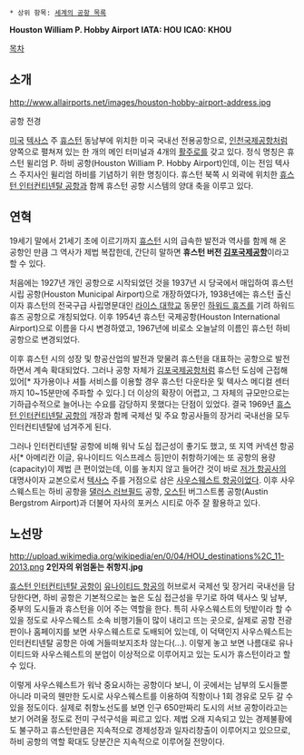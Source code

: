  * 상위 항목: [[세계의 공항 목록]]

'''Houston William P. Hobby Airport'''
'''IATA: HOU'''
'''ICAO: KHOU'''

[[목차]]

== 소개 ==
http://www.allairports.net/images/houston-hobby-airport-address.jpg

공항 전경

[[미국]] [[텍사스]] 주 [[휴스턴]] 동남부에 위치한 미국 국내선 전용공항으로, [[인천국제공항]]처럼 양쪽으로 펼쳐져 있는 한 개의 메인 터미널과 4개의 [[활주로]]를 갖고 있다. 정식 명칭은 휴스턴 윌리엄 P. 하비 공항(Houston William P. Hobby Airport)인데, 이는 전임 텍사스 주지사인 윌리엄 하비를 기념하기 위한 명칭이다. 휴스턴 북쪽 시 외곽에 위치한 [[휴스턴 인터컨티넨탈 공항]]과 함께 휴스턴 공항 시스템의 양대 축을 이루고 있다.

== 연혁 ==
19세기 말에서 21세기 초에 이르기까지 [[휴스턴]] 시의 급속한 발전과 역사를 함께 해 온 공항인 만큼 그 역사가 제법 복잡한데, 간단히 말하면 '''휴스턴 버전 [[김포국제공항]]'''이라고 할 수 있다.

처음에는 1927년 개인 공항으로 시작되었던 것을 1937년 시 당국에서 매입하여 휴스턴 시립 공항(Houston Municipal Airport)으로 개장하였다가, 1938년에는 휴스턴 출신이자 휴스턴의 전국구급 사립명문대인 [[라이스 대학교]] 동문인 [[하워드 휴즈]]를 기려 하워드 휴즈 공항으로 개칭되었다. 이후 1954년 휴스턴 국제공항(Houston International Airport)으로 이름을 다시 변경하였고, 1967년에 비로소 오늘날의 이름인 휴스턴 하비 공항으로 변경되었다.

이후 휴스턴 시의 성장 및 항공산업의 발전과 맞물려 휴스턴을 대표하는 공항으로 발전하면서 계속 확대되었다. 그러나 공항 자체가 [[김포국제공항]]처럼 휴스턴 도심에 근접해 있어[* 자가용이나 셔틀 서비스를 이용할 경우 휴스턴 다운타운 및 텍사스 메디컬 센터까지 10~15분만에 주파할 수 있다.] 더 이상의 확장이 어렵고, 그 자체의 규모만으로는 기하급수적으로 늘어나는 수요를 감당하지 못했다는 단점이 있었다. 결국 1969년 [[휴스턴 인터컨티넨탈 공항]]의 개장과 함께 국제선 및 주요 항공사들의 장거리 국내선을 모두 인터컨티넨탈에 넘겨주게 된다.

그러나 인터컨티넨탈 공항에 비해 워낙 도심 접근성이 좋기도 했고, 또 지역 커넥션 항공사[* 아메리칸 이글, 유나이티드 익스프레스 등]만이 취항하기에는 또 공항의 용량(capacity)이 제법 큰 편이었는데, 이를 놓치지 않고 들어간 것이 바로 [[저가 항공사]]의 대명사이자 교본으로서 [[텍사스]] 주를 거점으로 삼은 [[사우스웨스트 항공]]이었다. 이후 사우스웨스트는 하비 공항을 [[댈러스 러브필드]] 공항, [[오스틴]] 버그스트롬 공항(Austin Bergstrom Airport)과 더불어 자사의 포커스 시티로 아주 잘 활용하고 있다.

== 노선망 ==
http://upload.wikimedia.org/wikipedia/en/0/04/HOU_destinations%2C_11-2013.png
'''2인자의 위엄돋는 취항지.jpg'''

[[휴스턴 인터컨티넨탈 공항]]이 [[유나이티드 항공]]의 허브로서 국제선 및 장거리 국내선을 담당한다면, 하비 공항은 기본적으로는 높은 도심 접근성을 무기로 하여 텍사스 및 남부, 중부의 도시들과 휴스턴을 이어 주는 역할을 한다. 특히 사우스웨스트의 텃밭이라 할 수 있을 정도로 사우스웨스트 소속 비행기들이 많이 내리고 뜨는 곳으로, 실제로 공항 전광판이나 홈페이지를 보면 사우스웨스트로 도배되어 있는데, 이 덕택인지 사우스웨스트는 인터컨티넨탈 공항은 아예 거들떠보지조차 않는다(…). 이렇게 놓고 보면 나름대로 유나이티드와 사우스웨스트의 분업이 이상적으로 이루어지고 있는 도시가 휴스턴이라고 할 수 있다.

이렇게 사우스웨스트가 워낙 중요시하는 공항이다 보니, 이 곳에서는 남부의 도시들뿐 아니라 미국의 웬만한 도시로 사우스웨스트를 이용하여 직항이나 1회 경유로 모두 갈 수 있을 정도이다. 실제로 취항노선도를 보면 인구 650만짜리 도시의 서브 공항이라고는 보기 어려울 정도로 전미 구석구석을 찌르고 있다. 제법 오래 지속되고 있는 경제불황에도 불구하고 휴스턴만큼은 지속적으로 경제성장과 일자리창출이 이루어지고 있으므로, 하비 공항의 역할 확대도 당분간은 지속적으로 이루어질 전망이다.
